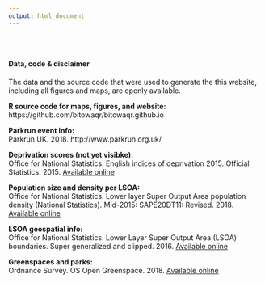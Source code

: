 ```yaml
---
output: html_document
---
```


<style type="text/css">
.title {
  display: none;
}

#getting-started img {
  margin-right: 10px;
}

</style>

<div class="row" style="padding-top: 30px;">
<div class="col-sm-10">

#### Data, code & disclaimer

  The data and the source code that were used to generate the this website, including all figures and maps, are openly available.

__R source code for maps, figures, and website:__   
  https://github.com/bitowaqr/bitowaqr.github.io 

__Parkrun event info:__   
  Parkrun UK. 2018. http://www.parkrun.org.uk/

__Deprivation scores (not yet visibke):__   
  Office for National Statistics. English indices of deprivation 2015. Official Statistics. 2015. [Available online](https://www.gov.uk/government/statistics/english-indices-of-deprivation-2015) 

__Population size and density per LSOA:__   
  Office for National Statistics. Lower layer Super Output Area population density (National Statistics). Mid-2015: SAPE20DT11: Revised. 2018. [Available online](https://www.ons.gov.uk/peoplepopulationandcommunity/populationandmigration/populationestimates/datasets/lowersuperoutputareapopulationdensity) 

__LSOA geospatial info:__   
  Office for National Statistics. Lower Layer Super Output Area (LSOA) boundaries. Super generalized and clipped. 2016. [Available online](https://borders.ukdataservice.ac.uk/easy_download_data.html?data=England_lsoa_2011)

__Greenspaces and parks:__    
  Ordnance Survey. OS Open Greenspace. 2018. [Available online](https://www.ordnancesurvey.co.uk/opendatadownload/products.html#OPGRSP)	






